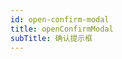 ```yaml
---
id: open-confirm-modal
title: openConfirmModal
subTitle: 确认提示框
---
```



<TsDoc src="@tencent/shared-components/openConfirmModal">
  <Playground
    fileList={[
      {
        fileName: 'openConfirmModal',
        fileSuffix: 'tsx',
        fileContent: require('!!raw-loader!../demo/openConfirmModal/Basic.tsx'),
      },
    ]}
    sourceUrl="demo/openConfirmModal"
  >
    <Basic />
  </Playground>
</TsDoc>
